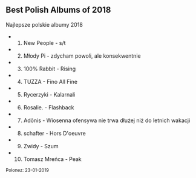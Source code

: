 ## Best Polish Albums of 2018

Najlepsze polskie albumy 2018

- 1. New People - s/t
- 2. Młody Pi - zdycham powoli, ale konsekwentnie
- 3. 100% Rabbit - Rising
- 4. TUZZA - Fino All Fine
- 5. Rycerzyki - Kalarnali
- 6. Rosalie. - Flashback
- 7. Adōnis - Wiosenna ofensywa nie trwa dłużej niż do letnich wakacji
- 8. schafter - Hors D'oeuvre
- 9. Zwidy - Szum
- 10. Tomasz Mreńca - Peak

<small>
Polonez: 23-01-2019
</small>
